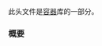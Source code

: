 {{cpp/header/title|queue}}
{{cpp/header/navbar}}
此头文件是[[cpp/container|容器]]库的一部分。
{{dsc begin}}
{{dsc h1|包含}}
{{dsc inc | cpp/header/dsc compare}}
{{dsc inc | cpp/header/dsc initializer_list}}
{{dsc h1|类}}
{{dsc inc | cpp/container/dsc queue}}
{{dsc inc | cpp/container/dsc priority_queue}}
{{dsc inc | cpp/container/dsc uses_allocator | queue}}
{{dsc inc | cpp/container/dsc uses_allocator | priority_queue}}
{{dsc h1|函数}}
{{dsc inc | cpp/container/dsc operator_cmp | queue}}
{{dsc inc | cpp/container/dsc swap2 | queue}}
{{dsc inc | cpp/container/dsc swap2 | priority_queue}}
{{dsc end}}

===概要===
{{cpp/synopsis/queue}}

{{langlinks|de|en|es|ja|ru}}
